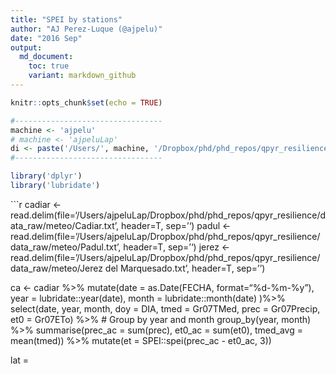 ```yaml
---
title: "SPEI by stations"
author: "AJ Perez-Luque (@ajpelu)"
date: "2016 Sep"
output:  
  md_document:
    toc: true
    variant: markdown_github
--- 
```


```r
knitr::opts_chunk$set(echo = TRUE)
```


```r
#---------------------------------
machine <- 'ajpelu'
# machine <- 'ajpeluLap'
di <- paste('/Users/', machine, '/Dropbox/phd/phd_repos/qpyr_resilience', sep='')
#---------------------------------
```

```r
library('dplyr')
library('lubridate')
```



```r
cadiar <- read.delim(file='/Users/ajpeluLap/Dropbox/phd/phd_repos/qpyr_resilience/data_raw/meteo/Cadiar.txt', header=T, sep='')
padul <- read.delim(file='/Users/ajpeluLap/Dropbox/phd/phd_repos/qpyr_resilience/data_raw/meteo/Padul.txt', header=T, sep='')
jerez <- read.delim(file='/Users/ajpeluLap/Dropbox/phd/phd_repos/qpyr_resilience/data_raw/meteo/Jerez del Marquesado.txt', header=T, sep='')
                    


ca <- cadiar %>% 
  mutate(date = as.Date(FECHA, format="%d-%m-%y"), 
         year = lubridate::year(date), 
         month = lubridate::month(date) )%>% 
  select(date, year, month, doy = DIA, tmed = Gr07TMed, prec = Gr07Precip, et0 = Gr07ETo) %>% 
  # Group by year and month 
  group_by(year, month) %>% 
  summarise(prec_ac = sum(prec),
            et0_ac = sum(et0),
            tmed_avg = mean(tmed)) %>% 
  mutate(et = SPEI::spei(prec_ac - et0_ac, 3))
  


lat = 
                     